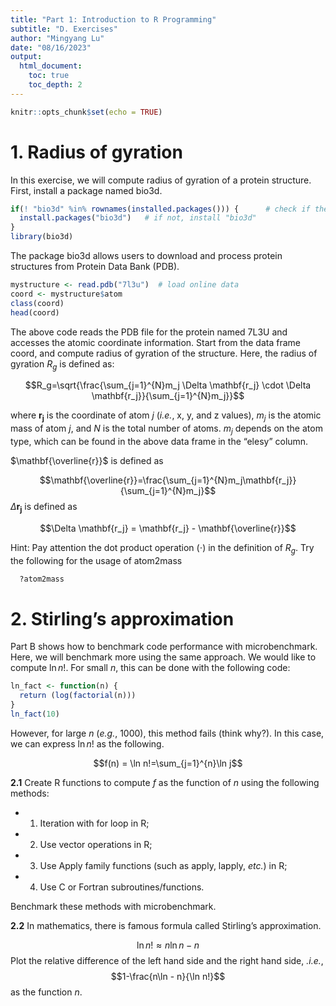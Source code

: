 ```yaml
---
title: "Part 1: Introduction to R Programming"
subtitle: "D. Exercises"
author: "Mingyang Lu"
date: "08/16/2023"
output: 
  html_document:
    toc: true
    toc_depth: 2
---
```


```r
knitr::opts_chunk$set(echo = TRUE)
```

# 1. Radius of gyration

In this exercise, we will compute radius of gyration of a protein structure. First, install a package named bio3d.  

```r
if(! "bio3d" %in% rownames(installed.packages())) {      # check if the package exists
  install.packages("bio3d")   # if not, install "bio3d"
}
library(bio3d)
```

The package bio3d allows users to download and process protein structures from Protein Data Bank (PDB).

```r
mystructure <- read.pdb("7l3u")  # load online data
coord <- mystructure$atom
class(coord)
head(coord)
```

The above code reads the PDB file for the protein named 7L3U and accesses the atomic coordinate information. Start from the data frame coord, and compute radius of gyration of the structure.
Here, the radius of gyration $R_g$ is defined as:

$$R_g=\sqrt{\frac{\sum_{j=1}^{N}m_j \Delta \mathbf{r_j} \cdot \Delta \mathbf{r_j}}{\sum_{j=1}^{N}m_j}}$$

where $\mathbf{r_j}$ is the coordinate of atom $j$ (*i.e.*, x, y, and z values), $m_j$ is the atomic mass of atom $j$, and $N$ is the total number of atoms. $m_j$ depends on the atom type, which can be found in the above data frame in the "elesy" column.

$\mathbf{\overline{r}}$ is defined as

$$\mathbf{\overline{r}}=\frac{\sum_{j=1}^{N}m_j\mathbf{r_j}}{\sum_{j=1}^{N}m_j}$$
$\Delta \mathbf{r_j}$ is defined as

$$\Delta \mathbf{r_j} = \mathbf{r_j} - \mathbf{\overline{r}}$$

Hint: Pay attention the dot product operation ($\cdot$) in the definition of $R_g$. Try the following for the usage of atom2mass

```r
  ?atom2mass
```


# 2. Stirling's approximation

Part B shows how to benchmark code performance with microbenchmark. Here, we will benchmark more using the same approach. We would like to compute $\ln n!$. For small $n$, this can be done with the following code:

```r
ln_fact <- function(n) {
  return (log(factorial(n)))
}
ln_fact(10)
```

However, for large $n$ (*e.g.*, 1000), this method fails (think why?). In this case, we can express $\ln n!$ as the following. 

$$f(n) = \ln n!=\sum_{j=1}^{n}\ln j$$

**2.1** Create R functions to compute $f$ as the function of $n$ using the following methods: 

* (1) Iteration with for loop in R; 
* (2) Use vector operations in R; 
* (3) Use Apply family functions (such as apply, lapply, *etc.*) in R; 
* (4) Use C or Fortran subroutines/functions. 

Benchmark these methods with microbenchmark.

**2.2** In mathematics, there is famous formula called Stirling's approximation.

$$\ln n! \approx n\ln n - n$$
Plot the relative difference of the left hand side and the right hand side, *.i.e.*,
$$1-\frac{n\ln - n}{\ln n!}$$
as the function $n$. 
